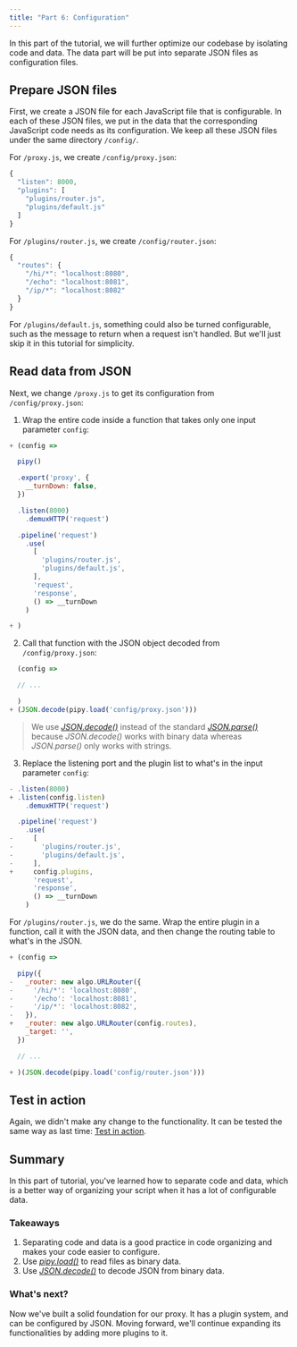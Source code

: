 ```yaml
---
title: "Part 6: Configuration"
---
```


In this part of the tutorial, we will further optimize our codebase
by isolating code and data. The data part will be put into separate
JSON files as configuration files.

## Prepare JSON files

First, we create a JSON file for each JavaScript file that is configurable.
In each of these JSON files, we put in the data that the corresponding
JavaScript code needs as its configuration. We keep all these JSON files
under the same directory `/config/`.

For `/proxy.js`, we create `/config/proxy.json`:

``` js
{
  "listen": 8000,
  "plugins": [
    "plugins/router.js",
    "plugins/default.js"
  ]
}
```

For `/plugins/router.js`, we create `/config/router.json`:

``` js
{
  "routes": {
    "/hi/*": "localhost:8080",
    "/echo": "localhost:8081",
    "/ip/*": "localhost:8082"
  }
}
```

For `/plugins/default.js`, something could also be turned configurable,
such as the message to return when a request isn't handled.
But we'll just skip it in this tutorial for simplicity.

## Read data from JSON

Next, we change `/proxy.js` to get its configuration from `/config/proxy.json`:

1. Wrap the entire code inside a function that takes only one input parameter `config`:

``` js
+ (config =>

  pipy()

  .export('proxy', {
    __turnDown: false,
  })

  .listen(8000)
    .demuxHTTP('request')

  .pipeline('request')
    .use(
      [
        'plugins/router.js',
        'plugins/default.js',
      ],
      'request',
      'response',
      () => __turnDown
    )

+ )
```

2. Call that function with the JSON object decoded from `/config/proxy.json`:

``` js
  (config =>

  // ...

  )
+ (JSON.decode(pipy.load('config/proxy.json')))
```

> We use [_JSON.decode()_](/reference/api/JSON/decode) instead of the standard
> [_JSON.parse()_](https://developer.mozilla.org/docs/Web/JavaScript/Reference/Global_Objects/JSON/parse)
> because _JSON.decode()_ works with binary data whereas _JSON.parse()_ only works with strings.

3. Replace the listening port and the plugin list to what's in the input parameter `config`:

``` js
- .listen(8000)
+ .listen(config.listen)
    .demuxHTTP('request')

  .pipeline('request')
    .use(
-     [
-       'plugins/router.js',
-       'plugins/default.js',
-     ],
+     config.plugins,
      'request',
      'response',
      () => __turnDown
    )
```

For `/plugins/router.js`, we do the same. Wrap the entire plugin
in a function, call it with the JSON data, and then change the routing table
to what's in the JSON.

``` js
+ (config =>

  pipy({
-   _router: new algo.URLRouter({
-     '/hi/*': 'localhost:8080',
-     '/echo': 'localhost:8081',
-     '/ip/*': 'localhost:8082',
-   }),
+   _router: new algo.URLRouter(config.routes),
    _target: '',
  })

  // ...

+ )(JSON.decode(pipy.load('config/router.json')))
```

## Test in action

Again, we didn't make any change to the functionality.
It can be tested the same way as last time: [Test in action](/tutorial/05-plugins#test-in-action).

## Summary

In this part of tutorial, you've learned how to separate code and data,
which is a better way of organizing your script when it has a lot of configurable data.

### Takeaways

1. Separating code and data is a good practice in code organizing and makes your code easier to configure.
2. Use [_pipy.load()_](/reference/api/pipy.load) to read files as binary data.
3. Use [_JSON.decode()_](/reference/api/JSON/decode) to decode JSON from binary data.

### What's next?

Now we've built a solid foundation for our proxy. It has a plugin system, and can be configured by JSON.
Moving forward, we'll continue expanding its functionalities by adding more plugins to it.
